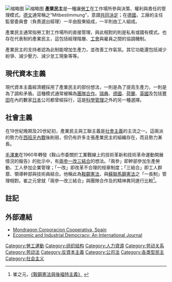 [[File:Anita_willcox_solidarity-forever-poster.jpg|缩略图]]
[[File:Delta_Super_Market_Open_24_H_No_More.jpg|缩略图]]
'''產業民主'''是一種讓[[勞工|勞工]]在工作場所參與決策、權利與責任的管理模式。[[德文|德文]]通常稱之“Mitbestimmung”，意謂[[共同決定|共同決定]]；在[[德國|德國]]，工廠的主任監督委員會（負責選出經理）一半由股東組成，一半則由工人組成。

產業民主通常指勞工對工作場所的直接管理，與此相對的則是私有或國有模式。也存在代表制的產業民主，這包括經理階層、[[工會|工會]]與雇員之間的協調機制。

產業民主的支持者認為此制能增加生產力，並改善工作氣氛。其它功能還包括減少紛爭、減少壓力、減少怠工現象等等。

==現代資本主義==
現代資本主義經濟體採用了產業民主的部份想法，一則是為了提高生產力，一則是為了調和矛盾。這種模式通常被稱為[[團隊合作|團隊合作]]。[[瑞典|瑞典]]、[[德國|德國]]、[[荷蘭|荷蘭]]、[[英國|英國]]及包括[[豐田|豐田]]在內的數家[[日本|日本]]公司都曾經採行，這是[[科學管理|科學管理]]之外的另一種選擇。

==社會主義==
在19世紀晚期及20世紀初，產業民主與工聯主義是[[社會主義|社會主義]]的主流之一。這兩派的勢力在[[西班牙內戰|西班牙內戰]]後削弱，但仍有許多主張產業民主的組織存在，而且勢力漸長。

[[毛澤東|毛澤東]]在1960年轉發《鞍山市委關於工業戰線上的技術革新和技術革命運動開展情況的報告》的批示中，有[[兩參一改三結合|兩參一改三結合]]的想法。「兩參」即幹部參加生產勞動、工人參加企業管理；「一改」即改革不合理的规章制度；「三結合」即工人群眾、領導幹部與技術員結合。他稱此為[[鞍鋼憲法|鞍鋼憲法]]，與[[蘇聯|蘇聯]][[马格尼托哥尔斯克|馬鋼憲法]]之「一長制」管理相對。崔之元曾就「兩參一改三結合」與團隊合作及{{le|後福特主義|Post-Fordism}}的精神異同進行比較<ref>崔之元，[http://www.tecn.cn/data/detail.php?id=12756 《鞍鋼憲法與後福特主義》] {{webarchive|url=https://web.archive.org/web/20080511010906/http://www.tecn.cn/data/detail.php?id=12756 |date=2008-05-11 }}</ref>。

==註記==
{{reflist|2}}

==外部連結==
* [https://web.archive.org/web/20070927001643/http://www.mondragon.mcc.es/ing/index.asp Mondragon Corporacion Cooperativa, Spain]
* [http://eid.sagepub.com/ Economic and Industrial Democracy: An International Journal] {{Wayback|url=http://eid.sagepub.com/ |date=20161202203008 }}

[[Category:勞工運動|Category:勞工運動]]
[[Category:组织结构|Category:组织结构]]
[[Category:人力資源|Category:人力資源]]
[[Category:劳动关系|Category:劳动关系]]
[[Category:劳动法|Category:劳动法]]
[[Category:反資本主義|Category:反資本主義]]
[[Category:公司法|Category:公司法]]
[[Category:各类型民主|Category:各类型民主]]
[[Category:社会主义|Category:社会主义]]